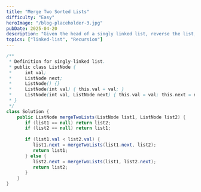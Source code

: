 ```yaml
---
title: "Merge Two Sorted Lists"
difficulty: "Easy"
heroImage: "/blog-placeholder-3.jpg"
pubDate: 2025-04-20
description: "Given the head of a singly linked list, reverse the list, and return the reversed list."
topics: ["linked-list", "Recursion"]
---
```


```java
/**
 * Definition for singly-linked list.
 * public class ListNode {
 *     int val;
 *     ListNode next;
 *     ListNode() {}
 *     ListNode(int val) { this.val = val; }
 *     ListNode(int val, ListNode next) { this.val = val; this.next = next; }
 * }
 */
class Solution {
    public ListNode mergeTwoLists(ListNode list1, ListNode list2) {
       if (list1 == null) return list2;
       if (list2 == null) return list1;
       
       if (list1.val < list2.val) {
          list1.next = mergeTwoLists(list1.next, list2);
          return list1;
       } else {
          list2.next = mergeTwoLists(list1, list2.next);
          return list2;
       } 
    }
}
```
